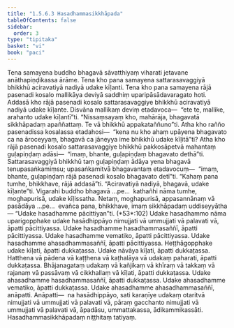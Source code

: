 ```yaml
---
title: "1.5.6.3 Hasadhammasikkhāpada"
tableOfContents: false
sidebar:
  order: 3
type: "tipitaka"
basket: "vi"
book: "paci"
---
```



<DynamicBreadcrumb />

<Division number="335" book="paci" e="ch" v="2" p="148">

<Paragraph number="1038" book="paci">
Tena samayena buddho bhagavā sāvatthiyaṃ viharati jetavane anāthapiṇḍikassa ārāme. Tena kho pana samayena sattarasavaggiyā bhikkhū aciravatiyā nadiyā udake kīḷanti. Tena kho pana samayena rājā pasenadi kosalo mallikāya deviyā saddhiṃ uparipāsādavaragato hoti. Addasā kho rājā pasenadi kosalo sattarasavaggiye bhikkhū aciravatiyā nadiyā udake kīḷante. Disvāna mallikaṃ deviṃ etadavoca—  “ete te, mallike, arahanto udake kīḷantī”ti. “Nissaṃsayaṃ kho, mahārāja, bhagavatā sikkhāpadaṃ apaññattaṃ. Te vā bhikkhū appakataññuno”ti. Atha kho rañño pasenadissa kosalassa etadahosi—  “kena nu kho ahaṃ upāyena bhagavato ca na āroceyyaṃ, bhagavā ca jāneyya ime bhikkhū udake kīḷitā”ti? Atha kho rājā pasenadi kosalo sattarasavaggiye bhikkhū pakkosāpetvā mahantaṃ guḷapiṇḍaṃ adāsi—  “imaṃ, bhante, guḷapiṇḍaṃ bhagavato dethā”ti. Sattarasavaggiyā bhikkhū taṃ guḷapiṇḍaṃ ādāya yena bhagavā tenupasaṅkamiṃsu; upasaṅkamitvā bhagavantaṃ etadavocuṃ—  “imaṃ, bhante, guḷapiṇḍaṃ rājā pasenadi kosalo bhagavato detī”ti. “Kahaṃ pana tumhe, bhikkhave, rājā addasā”ti. “Aciravatiyā nadiyā, bhagavā, udake kīḷante”ti. Vigarahi buddho bhagavā …pe…  kathañhi nāma tumhe, moghapurisā, udake kīḷissatha. Netaṃ, moghapurisā, appasannānaṃ vā pasādāya …pe…  evañca pana, bhikkhave, imaṃ sikkhāpadaṃ uddiseyyātha—
</Paragraph>

</Division>
<Division number="336" book="paci" e="ch" v="2" p="149">

<Paragraph number="1039" book="paci">
<Emphasis>“Udake hasadhamme pācittiyan”</Emphasis>ti. (*53*:<Emphasis>102</Emphasis>)
</Paragraph>

</Division>
<Division number="337" book="paci" e="ch" v="2" p="149">

<Paragraph number="1040" book="paci">
<Emphasis>Udake hasadhammo</Emphasis> nāma uparigopphake udake hasādhippāyo nimujjati vā ummujjati vā palavati vā, āpatti pācittiyassa.
</Paragraph>

</Division>
<Division number="338" book="paci" e="ch" v="2" p="149">

<Paragraph number="1041" book="paci">
Udake hasadhamme hasadhammasaññī, āpatti pācittiyassa. Udake hasadhamme vematiko, āpatti pācittiyassa. Udake hasadhamme ahasadhammasaññī, āpatti pācittiyassa.
</Paragraph>

<Paragraph number="1042" book="paci">
Heṭṭhāgopphake udake kīḷati, āpatti dukkaṭassa. Udake nāvāya kīḷati, āpatti dukkaṭassa. Hatthena vā pādena vā kaṭṭhena vā kaṭhalāya vā udakaṃ paharati, āpatti dukkaṭassa. Bhājanagataṃ udakaṃ vā kañjikaṃ vā khīraṃ vā takkaṃ vā rajanaṃ vā passāvaṃ vā cikkhallaṃ vā kīḷati, āpatti dukkaṭassa.
</Paragraph>

<Paragraph number="1043" book="paci">
Udake ahasadhamme hasadhammasaññī, āpatti dukkaṭassa. Udake ahasadhamme vematiko, āpatti dukkaṭassa. Udake ahasadhamme ahasadhammasaññī, anāpatti.
</Paragraph>

</Division>
<Division number="339" book="paci" e="ch" v="2" p="149">

<Paragraph number="1044" book="paci">
Anāpatti—  na hasādhippāyo, sati karaṇīye udakaṃ otaritvā nimujjati vā ummujjati vā palavati vā, pāraṃ gacchanto nimujjati vā ummujjati vā palavati vā, āpadāsu, ummattakassa, ādikammikassāti.

</Paragraph>
</Division>

<Paragraph number="1045" type="center" book="paci">
Hasadhammasikkhāpadaṃ niṭṭhitaṃ tatiyaṃ.
</Paragraph>